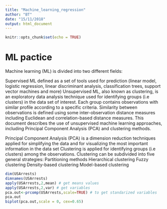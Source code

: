 ```yaml
---
title: "Machine_learning_regression"
author: "BT"
date: "15/11/2018"
output: html_document
---
```


```r
knitr::opts_chunk$set(echo = TRUE)
```

# ML pactice
Machine learning (ML) is divided into two different fields:

Supervised ML defined as a set of tools used for prediction (linear model, logistic regression, linear discriminant analysis, classification trees, support vector machines and more)
Unsupervised ML, also known as clustering, is an exploratory data analysis technique used for identifying groups (i.e clusters) in the data set of interest. Each group contains observations with similar profile according to a specific criteria. Similarity between observations is defined using some inter-observation distance measures including Euclidean and correlation-based distance measures.
This document describes the use of unsupervised machine learning approaches, including Principal Component Analysis (PCA) and clustering methods.

Principal Component Analysis (PCA) is a dimension reduction techniques applied for simplifying the data and for visualizing the most important information in the data set
Clustering is applied for identifying groups (i.e clusters) among the observations. Clustering can be subdivided into five general strategies:
Partitioning methods
Hierarchical clustering
Fuzzy clustering
Density-based clustering
Model-based clustering
```r
dim(USArrests)
dimnames(USArrests)
apply(USArrests,2,mean) # get means values
apply(USArrests,2,var) # get variables
pca.out<-prcomp(USArrests,scale=TRUE) # to get standarized variables
pca.out
biplot(pca.out,scale = 0, cex=0.65)
```

